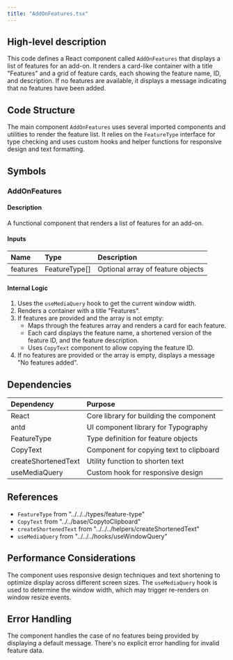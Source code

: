```yaml
---
title: "AddOnFeatures.tsx"
---
```


## High-level description
This code defines a React component called `AddOnFeatures` that displays a list of features for an add-on. It renders a card-like container with a title "Features" and a grid of feature cards, each showing the feature name, ID, and description. If no features are available, it displays a message indicating that no features have been added.

## Code Structure
The main component `AddOnFeatures` uses several imported components and utilities to render the feature list. It relies on the `FeatureType` interface for type checking and uses custom hooks and helper functions for responsive design and text formatting.

## Symbols

### AddOnFeatures
#### Description
A functional component that renders a list of features for an add-on.

#### Inputs
| Name | Type | Description |
|:-----|:-----|:------------|
| features | FeatureType[] | Optional array of feature objects |

#### Internal Logic
1. Uses the `useMediaQuery` hook to get the current window width.
2. Renders a container with a title "Features".
3. If features are provided and the array is not empty:
   - Maps through the features array and renders a card for each feature.
   - Each card displays the feature name, a shortened version of the feature ID, and the feature description.
   - Uses `CopyText` component to allow copying the feature ID.
4. If no features are provided or the array is empty, displays a message "No features added".

## Dependencies
| Dependency | Purpose |
|:-----------|:--------|
| React | Core library for building the component |
| antd | UI component library for Typography |
| FeatureType | Type definition for feature objects |
| CopyText | Component for copying text to clipboard |
| createShortenedText | Utility function to shorten text |
| useMediaQuery | Custom hook for responsive design |

## References
- `FeatureType` from "../../../types/feature-type"
- `CopyText` from "../../base/CopytoClipboard"
- `createShortenedText` from "../../../helpers/createShortenedText"
- `useMediaQuery` from "../../../hooks/useWindowQuery"

## Performance Considerations
The component uses responsive design techniques and text shortening to optimize display across different screen sizes. The `useMediaQuery` hook is used to determine the window width, which may trigger re-renders on window resize events.

## Error Handling
The component handles the case of no features being provided by displaying a default message. There's no explicit error handling for invalid feature data.